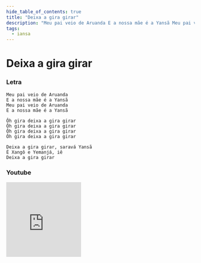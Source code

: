 ```yaml
---
hide_table_of_contents: true
title: "Deixa a gira girar"
description: "Meu pai veio de Aruanda E a nossa mãe é a Yansã Meu pai veio de Aruanda E a nossa mãe é a Yansã Ôh gira deixa a gira girar Ôh gira deixa a gira girar Ôh gira deixa a gira girar Ôh gira deixa a gira girar Deixa a gira girar, saravá Yansã É Xangô e Yemanjá, iê Deixa a gira girar"
tags:
  - iansa
---
```


# Deixa a gira girar

### Letra

```text
Meu pai veio de Aruanda
E a nossa mãe é a Yansã
Meu pai veio de Aruanda
E a nossa mãe é a Yansã

Ôh gira deixa a gira girar
Ôh gira deixa a gira girar
Ôh gira deixa a gira girar
Ôh gira deixa a gira girar

Deixa a gira girar, saravá Yansã
É Xangô e Yemanjá, iê
Deixa a gira girar
```

### Youtube

<iframe
  width="200"
  height="200"
  src="https://www.youtube.com/embed/zrymjzHlYEw"
  title="YouTube video player"
  frameborder="0"
  allow="accelerometer; autoplay; clipboard-write; encrypted-media; gyroscope; picture-in-picture; web-share"
  referrerpolicy="strict-origin-when-cross-origin"
  allowfullscreen
></iframe>